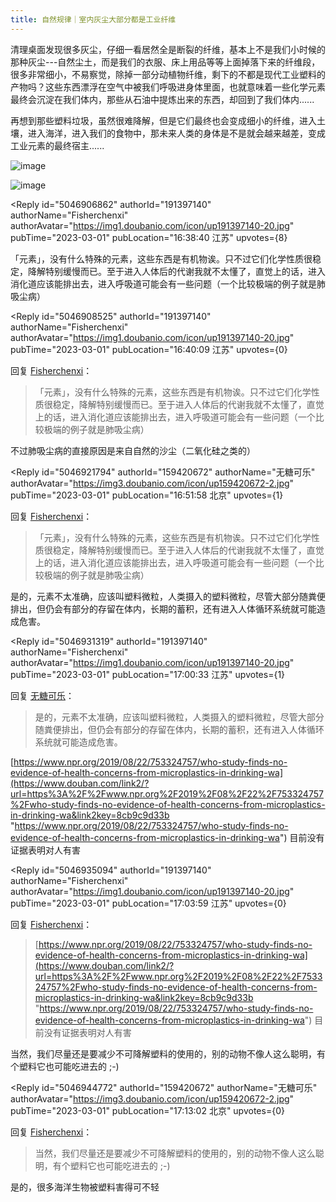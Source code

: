 ```yaml
---
title: 自然规律｜室内灰尘大部分都是工业纤维
---
```



<Forum groupName="我发现个规律" groupUrl="https://www.douban.com/group/guilv/" archivedAt="2025-05-16T14:45:36.189Z">
  <Post
    id="284200144"
    title="自然规律｜室内灰尘大部分都是工业纤维"
    url="https://www.douban.com/group/topic/284200144/?_spm_id=MTU5NDIwNjcy"
    pubTime="2023-03-04"
    highlightUserId="191397140"
  >
清理桌面发现很多灰尘，仔细一看居然全是断裂的纤维，基本上不是我们小时候的那种灰尘---自然尘土，而是我们的衣服、床上用品等等上面掉落下来的纤维段，很多非常细小，不易察觉，除掉一部分动植物纤维，剩下的不都是现代工业塑料的产物吗？这些东西漂浮在空气中被我们呼吸进身体里面，也就意味着一些化学元素最终会沉淀在我们体内，那些从石油中提炼出来的东西，却回到了我们体内......

再想到那些塑料垃圾，虽然很难降解，但是它们最终也会变成细小的纤维，进入土壤，进入海洋，进入我们的食物中，那未来人类的身体是不是就会越来越差，变成工业元素的最终宿主......

![image](https://img1.doubanio.com/view/group_topic/l/public/p596380828.webp)

![image](https://img2.doubanio.com/view/group_topic/l/public/p596380811.webp)

<Reply
  id="5046906862"
  authorId="191397140"
  authorName="Fisherchenxi"
  authorAvatar="https://img1.doubanio.com/icon/up191397140-20.jpg"
  pubTime="2023-03-01"
  pubLocation="16:38:40 江苏"
  upvotes={8}
>
「元素」，没有什么特殊的元素，这些东西是有机物诶。只不过它们化学性质很稳定，降解特别缓慢而已。至于进入人体后的代谢我就不太懂了，直觉上的话，进入消化道应该能排出去，进入呼吸道可能会有一些问题（一个比较极端的例子就是肺吸尘病）
</Reply>

<Reply
  id="5046908525"
  authorId="191397140"
  authorName="Fisherchenxi"
  authorAvatar="https://img1.doubanio.com/icon/up191397140-20.jpg"
  pubTime="2023-03-01"
  pubLocation="16:40:09 江苏"
  upvotes={0}
>
回复 [Fisherchenxi](https://www.douban.com/people/191397140/)：
 > 「元素」，没有什么特殊的元素，这些东西是有机物诶。只不过它们化学性质很稳定，降解特别缓慢而已。至于进入人体后的代谢我就不太懂了，直觉上的话，进入消化道应该能排出去，进入呼吸道可能会有一些问题（一个比较极端的例子就是肺吸尘病）

不过肺吸尘病的直接原因是来自自然的沙尘（二氧化硅之类的）
</Reply>

<Reply
  id="5046921794"
  authorId="159420672"
  authorName="无糖可乐"
  authorAvatar="https://img3.doubanio.com/icon/up159420672-2.jpg"
  pubTime="2023-03-01"
  pubLocation="16:51:58 北京"
  upvotes={1}
>
回复 [Fisherchenxi](https://www.douban.com/people/191397140/)：
 > 「元素」，没有什么特殊的元素，这些东西是有机物诶。只不过它们化学性质很稳定，降解特别缓慢而已。至于进入人体后的代谢我就不太懂了，直觉上的话，进入消化道应该能排出去，进入呼吸道可能会有一些问题（一个比较极端的例子就是肺吸尘病）

是的，元素不太准确，应该叫塑料微粒，人类摄入的塑料微粒，尽管大部分随粪便排出，但仍会有部分的存留在体内，长期的蓄积，还有进入人体循环系统就可能造成危害。
</Reply>

<Reply
  id="5046931319"
  authorId="191397140"
  authorName="Fisherchenxi"
  authorAvatar="https://img1.doubanio.com/icon/up191397140-20.jpg"
  pubTime="2023-03-01"
  pubLocation="17:00:33 江苏"
  upvotes={1}
>
回复 [无糖可乐](https://www.douban.com/people/159420672/)：
 > 是的，元素不太准确，应该叫塑料微粒，人类摄入的塑料微粒，尽管大部分随粪便排出，但仍会有部分的存留在体内，长期的蓄积，还有进入人体循环系统就可能造成危害。

[https://www.npr.org/2019/08/22/753324757/who-study-finds-no-evidence-of-health-concerns-from-microplastics-in-drinking-wa](https://www.douban.com/link2/?url=https%3A%2F%2Fwww.npr.org%2F2019%2F08%2F22%2F753324757%2Fwho-study-finds-no-evidence-of-health-concerns-from-microplastics-in-drinking-wa&link2key=8cb9c9d33b "https://www.npr.org/2019/08/22/753324757/who-study-finds-no-evidence-of-health-concerns-from-microplastics-in-drinking-wa") 目前没有证据表明对人有害
</Reply>

<Reply
  id="5046935094"
  authorId="191397140"
  authorName="Fisherchenxi"
  authorAvatar="https://img1.doubanio.com/icon/up191397140-20.jpg"
  pubTime="2023-03-01"
  pubLocation="17:03:59 江苏"
  upvotes={0}
>
回复 [Fisherchenxi](https://www.douban.com/people/191397140/)：
 > [https://www.npr.org/2019/08/22/753324757/who-study-finds-no-evidence-of-health-concerns-from-microplastics-in-drinking-wa](https://www.douban.com/link2/?url=https%3A%2F%2Fwww.npr.org%2F2019%2F08%2F22%2F753324757%2Fwho-study-finds-no-evidence-of-health-concerns-from-microplastics-in-drinking-wa&link2key=8cb9c9d33b "https://www.npr.org/2019/08/22/753324757/who-study-finds-no-evidence-of-health-concerns-from-microplastics-in-drinking-wa") 目前没有证据表明对人有害

当然，我们尽量还是要减少不可降解塑料的使用的，别的动物不像人这么聪明，有个塑料它也可能吃进去的
;-)
</Reply>

<Reply
  id="5046944772"
  authorId="159420672"
  authorName="无糖可乐"
  authorAvatar="https://img3.doubanio.com/icon/up159420672-2.jpg"
  pubTime="2023-03-01"
  pubLocation="17:13:02 北京"
  upvotes={0}
>
回复 [Fisherchenxi](https://www.douban.com/people/191397140/)：
 > 当然，我们尽量还是要减少不可降解塑料的使用的，别的动物不像人这么聪明，有个塑料它也可能吃进去的
> ;-)

是的，很多海洋生物被塑料害得可不轻
</Reply>
  </Post>
</Forum>
